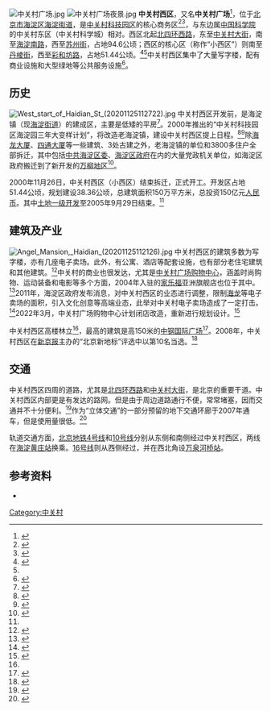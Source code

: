 {{Coord|39.978181|116.31256|type:landmark_region:CN-11_source:GoogleMaps|display=title}}
[[File:中关村广场.jpg|thumb]]
[[File:中关村广场夜景.jpg|thumb]]
'''中关村西区'''，又名'''中关村广场'''<ref>{{Cite web|url=http://www.beijing.cn/rcpage/jingdian/page/102229.shtml|title=中关村广场|accessdate=2011-08-11|publisher=[[首都之窗|首都之窗]]|deadurl=yes|archiveurl=https://web.archive.org/web/20110205115345/http://www.beijing.cn/rcpage/jingdian/page/102229.shtml|archivedate=2011-02-05}}</ref>，位于[[北京市|北京市]][[海淀区|海淀区]][[海淀街道|海淀街道]]，是[[中关村|中关村]][[中关村科技园区|科技园区]]的核心商务区<ref>{{Cite web|url=http://news.xinhuanet.com/expo/2005-10/12/content_3607274.htm|title=总投资约150亿元的中关村广场正式对外开放|date=2005-10-12|accessdate=2011-08-11|archive-date=2006-12-21|archive-url=https://web.archive.org/web/20061221102331/http://news.xinhuanet.com/expo/2005-10/12/content_3607274.htm|dead-url=no}}</ref><ref>{{harvnb|地方志|2008|p=54}}</ref>，与东边属[[中国科学院|中国科学院]]的中关村东区（中关村科学城）相对。西区北起[[北四环西路|北四环西路]]，东至[[中关村大街|中关村大街]]，南至[[海淀南路|海淀南路]]，西至[[苏州街|苏州街]]，占地94.6公顷；西区的核心区（称作“小西区”）则南至[[丹棱街|丹棱街]]，西至[[彩和坊路|彩和坊路]]，占地51.44公顷。<ref>{{cite web|url=http://zgcxq.bjhd.gov.cn/zjxq/201003/t20100311_183124.htm|title=中关村西区概况范围|publisher=中关村西区协调管理委员会|accessdate=2011-08-11|deadurl=yes|archiveurl=https://web.archive.org/web/20110829064013/http://zgcxq.bjhd.gov.cn/zjxq/201003/t20100311_183124.htm|archivedate=2011-08-29}}</ref><ref name="p364" />中关村西区集中了大量写字楼，配有商业设施和大型绿地等公共服务设施<ref name="p364">{{harvnb|地方志|2008|p=364}}</ref>。

== 历史 ==
[[File:West_start_of_Haidian_St_(20201125112722).jpg|thumb]]
中关村西区开发前，是海淀镇（现[[海淀街道|海淀街道]]）的建成区，主要是低矮的平房<ref name="cng">{{cite journal|author=朱文轶|journal=中国国家地理|issue=8|pages=95-105|title=北京城：50年巨变|date=2008年8月}}</ref>。2000年推出的“中关村科技园区海淀园三年大变样计划”，将改造老海淀镇，建设中关村西区提上日程。<ref>{{harvnb|地方志|2008|p=118}}</ref><ref>{{harvnb|地方志|2008|p=9}}</ref>除[[海龙大厦|海龙大厦]]、[[四通大厦|四通大厦]]等一些建筑、3处古建之外，老海淀镇的单位和3800多住户全部拆迁，其中包括[[中国共产党海淀区委员会|中共海淀区委]]、[[海淀区人民政府|海淀区政府]]在内的大量党政机关单位，如海淀区政府搬迁到了新开发的[[万柳地区|万柳地区]]<ref>{{cite web|url=http://news.sina.com.cn/c/151805.html|title=北京海淀区政府迁出中关村高科技产业区|date=2000-11-19|accessdate=2011-08-11|archive-date=2016-03-04|archive-url=https://web.archive.org/web/20160304122602/http://news.sina.com.cn/c/151805.html|dead-url=no}}</ref>。

2000年11月26日，中关村西区（小西区）结束拆迁，正式开工。开发区占地51.44公顷，规划建设38.36公顷，总建筑面积150万平方米，总投资150亿元[[人民币|人民币]]。其中[[土地一级开发|土地一级开发]]至2005年9月29日结束。<ref name="p364" />

== 建筑及产业 ==
[[File:Angel_Mansion,_Haidian_(20201125112126).jpg|thumb]]
中关村西区的建筑多数为写字楼，亦有几座电子卖场。此外，有公寓、酒店等配套设施，也有部分老住宅建筑和其他建筑。<ref>{{cite web|url=http://zgcxq.bjhd.gov.cn/zjxq/201003/t20100312_183254.htm|title=中关村西区概况物业形态|accessdate=2011-08-11|deadurl=yes|archiveurl=https://web.archive.org/web/20110829082105/http://zgcxq.bjhd.gov.cn/zjxq/201003/t20100312_183254.htm|archivedate=2011-08-29}}</ref>中关村的商业也很发达，尤其是[[中关村广场购物中心|中关村广场购物中心]]，涵盖时尚购物、运动装备和电影等多个方面，2004年入驻的[[家乐福|家乐福]]亚洲旗舰店也位于其中。<ref>{{Cite web|url=http://www.hdcc.org.cn/new/zxjr/html/?213.html|title=中关村广场购物中心|publisher=北京市海淀区商业联合会|accessdate=2011-08-11|archive-url=https://web.archive.org/web/20090919141730/http://www.hdcc.org.cn/new/zxjr/html/?213.html|archive-date=2009-09-19|dead-url=yes}}</ref>2011年，海淀区政府发布消息，对中关村西区的业态进行调整，限制[[海龙大厦|海龙]]等电子卖场的面积，引入文化创意等高端业态，此举对中关村电子卖场造成了一定打击。<ref>{{cite web|url=http://tech.qq.com/a/20110530/000011.htm|title=中关村西区业态调整 海龙鼎好将淘汰摊贩式经营|date=2011-05-30|accessdate=2011-08-11|archive-date=2011-06-02|archive-url=https://web.archive.org/web/20110602070623/http://tech.qq.com/a/20110530/000011.htm|dead-url=no}}</ref>2022年3月，中关村广场购物中心计划闭店改造，重新进行规划设计。<ref>{{cite news|author=马婧|url=https://news.bjd.com.cn//2022/03/13/10054396.shtml|title=闭店倒计时！中关村广场将启动升级改造|publisher=北京日报客户端|date=2022-03-13|accessdate=2022-03-13}}</ref>

中关村西区高楼林立<ref name="cng" />，最高的建筑是高150米的[[中钢国际广场_(北京)|中钢国际广场]]<ref>{{cite web|url=http://www.sinosteel.com/zggk/plaza/index.shtml|title=中钢国际广场简介|publisher=[[中国中钢集团公司|中国中钢集团公司]]|accessdate=2011-08-11|deadurl=yes|archiveurl=https://web.archive.org/web/20110814174637/http://www.sinosteel.com/zggk/plaza/index.shtml|archivedate=2011-08-14}}</ref>。2008年，中关村西区在[[新京报|新京报]]主办的“北京新地标”评选中以第10名当选。<ref>{{cite web|url=http://bj.house.sina.com.cn/scan/p/2008-01-21/1040235977.html|title=新京报北京新地标评选 鸟巢荣膺榜首|date=2008-01-21|accessdate=2011-08-11|archive-date=2016-03-04|archive-url=https://web.archive.org/web/20160304123059/http://bj.house.sina.com.cn/scan/p/2008-01-21/1040235977.html|dead-url=no}}</ref>

== 交通 ==
中关村西区四周的道路，尤其是[[北四环西路|北四环西路]]和[[中关村大街|中关村大街]]，是北京的重要干道。中关村西区内部更是有发达的路网。但是由于周边道路通行不便，常常堵塞，因而交通并不十分便利。<ref>{{cite web|url=http://news.xinhuanet.com/auto/2004-12/22/content_2367001.htm|title=北京西区车多路少停车难 解决西区拥堵的5大措施|date=2004-12-22|accessdate=2011-08-11|archive-date=2005-11-08|archive-url=https://web.archive.org/web/20051108221637/http://news.xinhuanet.com/auto/2004-12/22/content_2367001.htm|dead-url=no}}</ref>作为“立体交通”的一部分预留的地下交通环廊于2007年通车，但是使用量很低。<ref>{{cite web|url=http://beijing.qianlong.com/3825/2011/07/26/135@7201506.htm|title=禁行2个月后再通车 中关村西区地下环廊没人走|date=2011-07-26|accessdate=2011-08-11|deadurl=yes|archiveurl=https://web.archive.org/web/20160304113344/http://beijing.qianlong.com/3825/2011/07/26/135%407201506.htm|archivedate=2016-03-04}}</ref>

轨道交通方面，[[北京地铁|北京地铁]][[北京地铁4号线|4号线]]和[[北京地铁10号线|10号线]]分别从东侧和南侧经过中关村西区，两线在[[海淀黄庄站|海淀黄庄站]]换乘。[[北京地铁16号线|16号线]]则从西侧经过，并在西北角设[[万泉河桥站|万泉河桥站]]。

== 参考资料 ==
{{reflistH}}
*{{cite book|title=《北京志·开发区卷·中关村科技园区志》|author=北京市地方志编纂委员会|year=2008|publisher=[[北京出版社|北京出版社]]|ref={{SfnRef|地方志|2008}}|url=http://www.bjdfz.gov.cn/search/markChapterFrameSet.jsp?Identifier=ISBN7-200-07459-8&Period_Diff=&Mark_Name=%D6%D0%B9%D8%B4%E5%BF%C6%BC%BC%D4%B0%C7%F8%D6%BE|accessdate=2011-08-11|archive-date=2019-02-19|archive-url=https://web.archive.org/web/20190219200307/http://www.bjdfz.gov.cn/search/markChapterFrameSet.jsp?Identifier=ISBN7-200-07459-8&Period_Diff=&Mark_Name=%D6%D0%B9%D8%B4%E5%BF%C6%BC%BC%D4%B0%C7%F8%D6%BE}}
<references />
{{reflistF}}


[[Category:中关村|Category:中关村]]